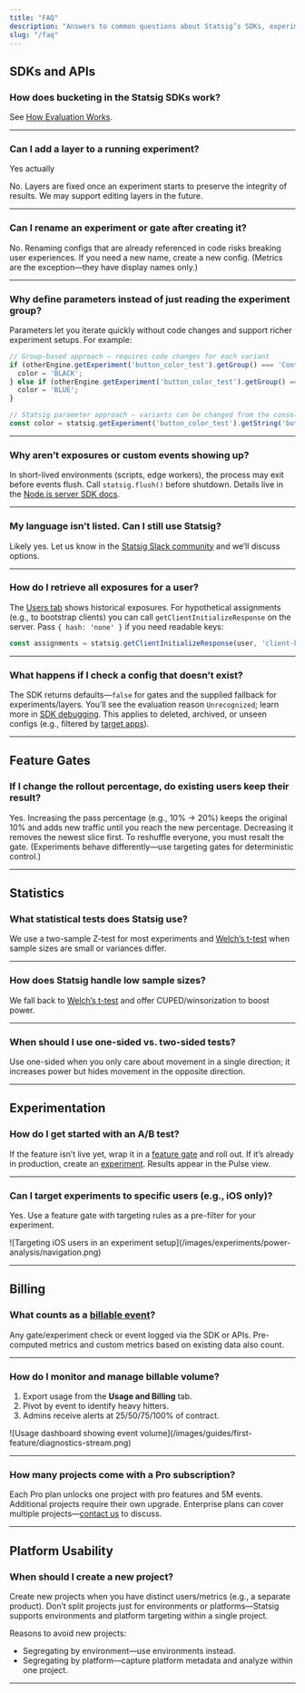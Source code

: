 ```yaml
---
title: "FAQ"
description: "Answers to common questions about Statsig’s SDKs, experiments, gates, billing, and platform usage."
slug: "/faq"
---
```


## SDKs and APIs

### How does bucketing in the Statsig SDKs work?

See [How Evaluation Works](/sdks/how-evaluation-works).

---

### Can I add a layer to a running experiment?

<Info>
  Yes actually
</Info>

No. Layers are fixed once an experiment starts to preserve the integrity of results. We may support editing layers in the future.

---

### Can I rename an experiment or gate after creating it?

No. Renaming configs that are already referenced in code risks breaking user experiences. If you need a new name, create a new config. (Metrics are the exception—they have display names only.)

---

### Why define parameters instead of just reading the experiment group?

Parameters let you iterate quickly without code changes and support richer experiment setups. For example:

```js
// Group-based approach — requires code changes for each variant
if (otherEngine.getExperiment('button_color_test').getGroup() === 'Control') {
  color = 'BLACK';
} else if (otherEngine.getExperiment('button_color_test').getGroup() === 'Blue') {
  color = 'BLUE';
}

// Statsig parameter approach — variants can be changed from the console
const color = statsig.getExperiment('button_color_test').getString('button_color', 'BLACK');
```

---

### Why aren’t exposures or custom events showing up?

In short-lived environments (scripts, edge workers), the process may exit before events flush. Call `statsig.flush()` before shutdown. Details live in the [Node.js server SDK docs](/server/nodejsServerSDK#flushing-events).

---

### My language isn’t listed. Can I still use Statsig?

Likely yes. Let us know in the [Statsig Slack community](https://statsig.com/slack) and we’ll discuss options.

---

### How do I retrieve all exposures for a user?

The [Users tab](https://console.statsig.com/users) shows historical exposures. For hypothetical assignments (e.g., to bootstrap clients) you can call `getClientInitializeResponse` on the server. Pass `{ hash: 'none' }` if you need readable keys:

```js
const assignments = statsig.getClientInitializeResponse(user, 'client-key', { hash: 'none' });
```

---

### What happens if I check a config that doesn’t exist?

The SDK returns defaults—`false` for gates and the supplied fallback for experiments/layers. You’ll see the evaluation reason `Unrecognized`; learn more in [SDK debugging](/sdk/debugging#evaluation-reason). This applies to deleted, archived, or unseen configs (e.g., filtered by [target apps](/sdk-keys/target-apps/)).

---

## Feature Gates

### If I change the rollout percentage, do existing users keep their result?

Yes. Increasing the pass percentage (e.g., 10% → 20%) keeps the original 10% and adds new traffic until you reach the new percentage. Decreasing it removes the newest slice first. To reshuffle everyone, you must resalt the gate. (Experiments behave differently—use targeting gates for deterministic control.)

---

## Statistics

### What statistical tests does Statsig use?

We use a two-sample Z-test for most experiments and [Welch’s t-test](/stats-engine/p-value#welchs-t-test) when sample sizes are small or variances differ.

---

### How does Statsig handle low sample sizes?

We fall back to [Welch’s t-test](/stats-engine/p-value#welchs-t-test) and offer CUPED/winsorization to boost power.

---

### When should I use one-sided vs. two-sided tests?

Use one-sided when you only care about movement in a single direction; it increases power but hides movement in the opposite direction.

---

## Experimentation

### How do I get started with an A/B test?

If the feature isn’t live yet, wrap it in a [feature gate](/guides/first-feature) and roll out. If it’s already in production, create an [experiment](/guides/abn-tests). Results appear in the Pulse view.

---

### Can I target experiments to specific users (e.g., iOS only)?

Yes. Use a feature gate with targeting rules as a pre-filter for your experiment.

<Frame>
  ![Targeting iOS users in an experiment setup](/images/experiments/power-analysis/navigation.png)
</Frame>

---

## Billing

### What counts as a [billable event](https://statsig.com/pricing#faq)?

Any gate/experiment check or event logged via the SDK or APIs. Pre-computed metrics and custom metrics based on existing data also count.

---

### How do I monitor and manage billable volume?

1. Export usage from the **Usage and Billing** tab.
2. Pivot by event to identify heavy hitters.
3. Admins receive alerts at 25/50/75/100% of contract.

<Frame>
  ![Usage dashboard showing event volume](/images/guides/first-feature/diagnostics-stream.png)
</Frame>

---

### How many projects come with a Pro subscription?

Each Pro plan unlocks one project with pro features and 5M events. Additional projects require their own upgrade. Enterprise plans can cover multiple projects—[contact us](https://statsig.com/contact/demo) to discuss.

---

## Platform Usability

### When should I create a new project?

Create new projects when you have distinct users/metrics (e.g., a separate product). Don’t split projects just for environments or platforms—Statsig supports environments and platform targeting within a single project.

Reasons to avoid new projects:

- Segregating by environment—use environments instead.
- Segregating by platform—capture platform metadata and analyze within one project.

---
